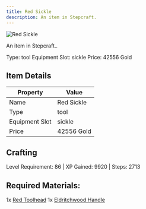 ```yaml
---
title: Red Sickle
description: An item in Stepcraft.
---
```


<div className="flex items-start gap-6 mb-8">
  <div className="flex-shrink-0">
    <img src="/assets/resources/smithing/red_sickle.png" alt="Red Sickle" className="w-24 h-24 border rounded-lg" />
  </div>
  <div className="flex-1">
    <div className="space-y-2">
      <p className="text-lg text-muted-foreground">An item in Stepcraft..</p>
      <div className="flex flex-wrap gap-4 text-sm">
        <span className="px-2 py-1 bg-green-100 dark:bg-green-900 rounded-md">
          Type: tool
        </span>
        <span className="px-2 py-1 bg-purple-100 dark:bg-purple-900 rounded-md">
          Equipment Slot: sickle
        </span>
        <span className="px-2 py-1 bg-yellow-100 dark:bg-yellow-900 rounded-md">
          Price: 42556 Gold
        </span>
      </div>
    </div>
  </div>
</div>

## Item Details
| Property | Value |
|----------|-------|
| Name | Red Sickle |
| Type | tool |
| Equipment Slot | sickle |
| Price | 42556 Gold |

## Crafting
Level Requirement: 86 | XP Gained: 9920 | Steps: 2713

## Required Materials:
1x [Red Toolhead](/docs/resources/individual/red_toolhead)
1x [Eldritchwood Handle](/docs/resources/individual/eldritchwood_handle)


